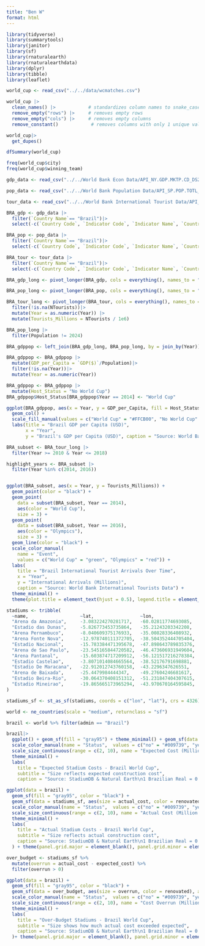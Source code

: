 ```yaml
---
title: "Ben W"
format: html
---
```


```r
library(tidyverse)
library(summarytools)
library(janitor)
library(sf)
library(rnaturalearth)
library(rnaturalearthdata)
library(dplyr)
library(tibble)
library(leaflet)
```

```r
world_cup <- read_csv("../../data/wcmatches.csv")
```

```r

world_cup |>
  clean_names() |>            # standardizes column names to snake_case
  remove_empty("rows") |>     # removes empty rows
  remove_empty("cols") |>     # removes empty columns
  remove_constant()            # removes columns with only 1 unique value
```

```r
world_cup|>
  get_dupes()                  
```

```r
dfSummary(world_cup)
```
```r
freq(world_cup$city)
freq(world_cup$winning_team)
```





```r
gdp_data <- read_csv("../../World Bank Econ Data/API_NY.GDP.MKTP.CD_DS2_en_csv_v2_26433.csv", skip = 4)

pop_data <- read_csv("../../World Bank Population Data/API_SP.POP.TOTL_DS2_en_csv_v2_19373.csv", skip = 4)

tour_data <- read_csv("../../World Bank International Tourist Data/API_ST.INT.ARVL_DS2_en_csv_v2_19636.csv", skip = 4)
```

```r
BRA_gdp <- gdp_data |>
  filter(`Country Name`== "Brazil")|>
  select(-c(`Country Code`, `Indicator Code`, `Indicator Name`, `Country Name`))

BRA_pop <- pop_data |>
  filter(`Country Name`== "Brazil")|>
  select(-c(`Country Code`, `Indicator Code`, `Indicator Name`, `Country Name`))

BRA_tour <- tour_data |>
  filter(`Country Name`== "Brazil")|>
  select(-c(`Country Code`, `Indicator Code`, `Indicator Name`, `Country Name`))
```

```r
BRA_gdp_long <- pivot_longer(BRA_gdp, cols = everything(), names_to = "Year", values_to = "GDP($)")

BRA_pop_long <- pivot_longer(BRA_pop, cols = everything(), names_to = "Year", values_to = "Population")

BRA_tour_long <- pivot_longer(BRA_tour, cols = everything(), names_to = "Year", values_to = "NTourists")|>
  filter(!is.na(NTourists))|>
  mutate(Year = as.numeric(Year)) |>
  mutate(Tourists_Millions = NTourists / 1e6)

BRA_pop_long |>
  filter(Population != 2024)

BRA_gdppop <- left_join(BRA_gdp_long, BRA_pop_long, by = join_by(Year))
```

```r
BRA_gdppop <- BRA_gdppop |>
  mutate(GDP_per_Capita = `GDP($)`/Population)|>
  filter(!is.na(Year))|>
  mutate(Year = as.numeric(Year))
```

```r
BRA_gdppop <- BRA_gdppop |>
  mutate(Host_Status = "No World Cup")
BRA_gdppop$Host_Status[BRA_gdppop$Year == 2014] <- "World Cup"

ggplot(BRA_gdppop, aes(x = Year, y = GDP_per_Capita, fill = Host_Status)) + 
  geom_col() + 
  scale_fill_manual(values = c("World Cup" = "#FFCB00", "No World Cup" = "lightgrey")) + 
  labs(title = "Brazil GDP per Capita (USD)",
       x = "Year",
       y = "Brazil's GDP per Capita (USD)", caption = "Source: World Bank Population & GDP Data", fill = "World Cup Status") + theme_minimal() + theme(plot.title = element_text(hjust = 0.5))
```
```r
BRA_subset <- BRA_tour_long |> 
  filter(Year >= 2010 & Year <= 2018)

highlight_years <- BRA_subset |> 
  filter(Year %in% c(2014, 2016))


ggplot(BRA_subset, aes(x = Year, y = Tourists_Millions)) +
  geom_point(color = "black") +
  geom_point(
    data = subset(BRA_subset, Year == 2014),
    aes(color = "World Cup"),
    size = 3) +
  geom_point(
    data = subset(BRA_subset, Year == 2016),
    aes(color = "Olympics"),
    size = 3) +
  geom_line(color = "black") +
  scale_color_manual(
    name = "Event",
    values = c("World Cup" = "green", "Olympics" = "red")) +
  labs(
    title = "Brazil International Tourist Arrivals Over Time",
    x = "Year",
    y = "International Arrivals (Millions)",
    caption = "Source: World Bank International Tourists Data") +
  theme_minimal() +
  theme(plot.title = element_text(hjust = 0.5), legend.title = element_text(size = 12), legend.text = element_text(size = 10))
```

```r
stadiums <- tribble(
  ~name,                   ~lat,                 ~lon,                   ~renovated, ~expected_cost, ~actual_cost,
  "Arena da Amazonia",     -3.083224270281717,   -60.02811774693085,    "no",       499,            669.5,
  "Estadio das Dunas",     -5.826773453735864,   -35.21243203342208,    "no",       400,            423,
  "Arena Pernambuco",      -8.040609375176933,   -35.00828336408932,    "no",       532,            650,
  "Arena Fonte Nova",      -12.978740111372705,  -38.504352444705404,   "no",       400,            592,
  "Estadio Nacional",      -15.783384471395678,  -47.898643789835376,   "no",       696,           1400,
  "Arena de Sao Paulo",    -23.545165844720582,  -46.473606931949604,   "no",       820,           1200,
  "Arena Pantanal",        -15.603874717209912,  -56.121517216278384,   "no",       342,            646,
  "Estadio Castelao",      -3.8071014084665564,  -38.52176791698881,    "yes",      519,            519,
  "Estadio De Maracana",   -22.912012743760158,  -43.2296347626551,     "yes",      706,           1050,
  "Arena de Baixada",      -25.4479984444347,    -49.27604246681617,    "yes",      184.6,          360,
  "Estadio Beira-Rio",     -30.064370408151312,  -51.231847404307615,   "yes",      200,            330,
  "Estadio Mineirao",      -19.865665173965294,  -43.970670164595845,   "yes",      750,            695
)
```

```r
stadiums_sf <- st_as_sf(stadiums, coords = c("lon", "lat"), crs = 4326)
```



```r
world <- ne_countries(scale = "medium", returnclass = "sf")

brazil <- world %>% filter(admin == "Brazil")

brazil|>
  ggplot() + geom_sf(fill = "gray95") + theme_minimal() + geom_sf(data = stadiums_sf, aes(size = expected_cost, color = renovated), alpha = 0.8) +
  scale_color_manual(name = "Status",  values = c("no" = "#009739", "yes" = "royalblue"), labels = c("Newly Built", "Renovated")) +
  scale_size_continuous(range = c(2, 10), name = "Expected Cost (Million BRL)") +
  theme_minimal() +
  labs(
    title = "Expected Stadium Costs - Brazil World Cup",
    subtitle = "Size reflects expected construction cost",
    caption = "Source: StadiumDB & Natural Earth\n1 Brazilian Real = 0.45 USD in 2014") + theme(panel.grid.major = element_blank(), panel.grid.minor = element_blank())
```
```r
ggplot(data = brazil) +
  geom_sf(fill = "gray95", color = "black") +
  geom_sf(data = stadiums_sf, aes(size = actual_cost, color = renovated), alpha = 0.8) +
  scale_color_manual(name = "Status",  values = c("no" = "#009739", "yes" = "royalblue"), labels = c("Newly Built", "Renovated")) +
  scale_size_continuous(range = c(2, 10), name = "Actual Cost (Million BRL)") +
  theme_minimal() +
  labs(
    title = "Actual Stadium Costs - Brazil World Cup",
    subtitle = "Size reflects actual construction cost",
    caption = "Source: StadiumDB & Natural Earth\n1 Brazilian Real = 0.45 USD in 2014"
  ) + theme(panel.grid.major = element_blank(), panel.grid.minor = element_blank())

```

```r
over_budget <- stadiums_sf %>%
  mutate(overrun = actual_cost - expected_cost) %>%
  filter(overrun > 0)
```

```r
ggplot(data = brazil) +
  geom_sf(fill = "gray95", color = "black") +
  geom_sf(data = over_budget, aes(size = overrun, color = renovated), alpha = 0.85) +
  scale_color_manual(name = "Status",  values = c("no" = "#009739", "yes" = "royalblue"), labels = c("Newly Built", "Renovated")) +
  scale_size_continuous(range = c(2, 10), name = "Cost Overrun (Million BRL)") +
  theme_minimal() +
  labs(
    title = "Over-Budget Stadiums - Brazil World Cup",
    subtitle = "Size shows how much actual cost exceeded expected",
    caption = "Source: StadiumDB & Natural Earth\n1 Brazilian Real = 0.45 USD in 2014"
  )+ theme(panel.grid.major = element_blank(), panel.grid.minor = element_blank())
```
